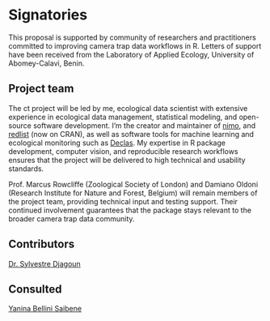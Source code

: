 # Signatories
This proposal is supported by community of researchers and practitioners committed to improving camera trap data workflows in R. Letters of support have been received from the Laboratory of Applied Ecology, University of Abomey-Calavi, Benin.

## Project team
The ct project will be led by me, ecological data scientist with extensive experience in ecological data management, statistical modeling, and open-source software development. I'm the creator and maintainer of [nimo](https://nimo.naben.org/), and [redlist](https://stangandaho.github.io/redlist/index.html) (now on CRAN), as well as software tools for machine learning and ecological monitoring such as [Declas](https://github.com/stangandaho/declas). My expertise in R package development, computer vision, and reproducible research workflows ensures that the project will be delivered to high technical and usability standards.

Prof. Marcus Rowcliffe (Zoological Society of London) and Damiano Oldoni (Research Institute for Nature and Forest, Belgium) will remain members of the project team, providing technical input and testing support. Their continued involvement guarantees that the package stays relevant to the broader camera trap data community.


## Contributors
[Dr. Sylvestre Djagoun](https://scholar.google.com/citations?hl=en&user=VE0PwzAAAAAJ&view_op=list_works&sortby=pubdate)
<!--
Who are the people who have actively helped with this proposal but
won't necessarily be on the core project team later?
-->

## Consulted
[Yanina Bellini Saibene](https://www.linkedin.com/in/yabellini/)

